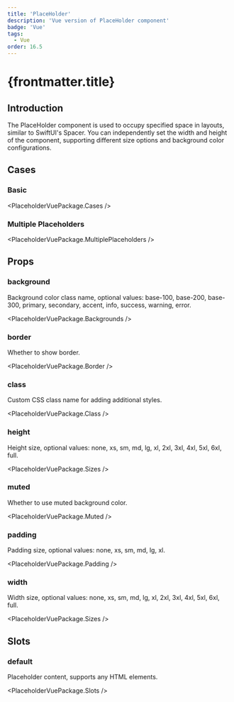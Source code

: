 ```yaml
---
title: 'PlaceHolder'
description: 'Vue version of PlaceHolder component'
badge: 'Vue'
tags:
  - Vue
order: 16.5
---
```



# {frontmatter.title}

## Introduction

The PlaceHolder component is used to occupy specified space in layouts, similar to SwiftUI's Spacer. You can independently set the width and height of the component, supporting different size options and background color configurations.

## Cases

### Basic

<PlaceholderVuePackage.Cases />

### Multiple Placeholders

<PlaceholderVuePackage.MultiplePlaceholders />

## Props

### background

Background color class name, optional values: base-100, base-200, base-300, primary, secondary, accent, info, success, warning, error.

<PlaceholderVuePackage.Backgrounds />

### border

Whether to show border.

<PlaceholderVuePackage.Border />

### class

Custom CSS class name for adding additional styles.

<PlaceholderVuePackage.Class />

### height

Height size, optional values: none, xs, sm, md, lg, xl, 2xl, 3xl, 4xl, 5xl, 6xl, full.

<PlaceholderVuePackage.Sizes />

### muted

Whether to use muted background color.

<PlaceholderVuePackage.Muted />

### padding

Padding size, optional values: none, xs, sm, md, lg, xl.

<PlaceholderVuePackage.Padding />

### width

Width size, optional values: none, xs, sm, md, lg, xl, 2xl, 3xl, 4xl, 5xl, 6xl, full.

<PlaceholderVuePackage.Sizes />

## Slots

### default

Placeholder content, supports any HTML elements.

<PlaceholderVuePackage.Slots />
